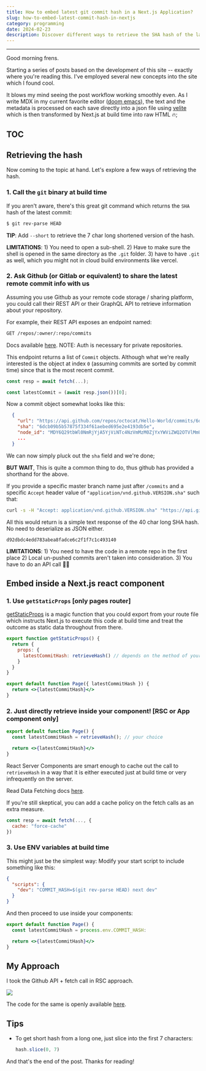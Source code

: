 ```yaml
---
title: How to embed latest git commit hash in a Next.js Application?
slug: how-to-embed-latest-commit-hash-in-nextjs
category: programming
date: 2024-02-23
description: Discover different ways to retrieve the SHA hash of the latest commit in a git repository, and then learn several methods of embedding it inside a Next.js or a React component.
---
```


<hr/>

Good morning frens.

Starting a series of posts based on the development of this site -- exactly where you're reading this. I've employed several new concepts into the site which I found cool.

It blows my mind seeing the post workflow working smoothly even. As I write MDX in my current favorite editor ([doom emacs](https://github.com/doomemacs/doomemacs)), the text and the metadata is processed on each save directly into a json file using [velite](https://velite.js.org/) which is then transformed by Next.js at build time into raw HTML :fire:;

## TOC

## Retrieving the hash

Now coming to the topic at hand. Let's explore a few ways of retrieving the hash.

### 1. Call the `git` binary at build time

If you aren't aware, there's this great git command which returns the `SHA` hash of the latest commit:

```sh
$ git rev-parse HEAD
```

__TIP__: Add `--short` to retrieve the 7 char long shortened version of the hash.

__LIMITATIONS__: 1) You need to open a sub-shell. 2) Have to make sure the shell is opened in the same directory as the `.git` folder. 3) have to have `.git` as well, which you might not in cloud build environments like vercel.

### 2. Ask Github (or Gitlab or equivalent) to share the latest remote commit info with us

Assuming you use Github as your remote code storage / sharing platform, you could call their REST API or their GraphQL API to retrieve information about your repository.

For example, their REST API exposes an endpoint named:

```sh
GET /repos/:owner/:repo/commits
```

Docs available [here](https://docs.github.com/en/rest/commits/commits?apiVersion=2022-11-28#list-commits). NOTE: Auth is necessary for private repositories.

This endpoint returns a list of `Commit` objects. Although what we're really interested is the object at index `0` (assuming commits are sorted by commit time) since that is the most recent commit.

```ts
const resp = await fetch(...);

const latestCommit = (await resp.json())[0];
```

Now a commit object somewhat looks like this:

```json
  {
    "url": "https://api.github.com/repos/octocat/Hello-World/commits/6dcb09b5b57875f334f61aebed695e2e4193db5e",
    "sha": "6dcb09b5b57875f334f61aebed695e2e4193db5e",
    "node_id": "MDY6Q29tbWl0NmRjYjA5YjViNTc4NzVmMzM0ZjYxYWViZWQ2OTVlMmU0MTkzZGI1ZQ==",
    ...
  }
```

We can now simply pluck out the `sha` field and we're done;

**BUT WAIT**, This is quite a common thing to do, thus github has provided a shorthand for the above.

If you provide a specific master branch name just after `/commits` and a specific `Accept` header value of `"application/vnd.github.VERSION.sha"` such that:

```sh
curl -s -H "Accept: application/vnd.github.VERSION.sha" "https://api.github.com/repos/{replace}/{replace}/commits/master"
```

All this would return is a simple text response of the 40 char long SHA hash. No need to deserialize as JSON either.

```sha
d92dbdc4edd783abea8fadce6c2f1f7c1c493140
```

__LIMITATIONS__: 1) You need to have the code in a remote repo in the first place 2) Local un-pushed commits aren't taken into consideration. 3) You have to do an API call 🤷‍♂️

## Embed inside a Next.js react component

### 1. Use `getStaticProps` [only pages router]

[getStaticProps](https://nextjs.org/docs/pages/building-your-application/data-fetching/get-static-props) is a magic function that you could export from your route file which instructs Next.js to execute this code at build time and treat the outcome as static data throughout from there.

```jsx
export function getStaticProps() {
  return {
    props: {
      latestCommitHash: retrieveHash() // depends on the method of your choice
    }
  }
}

export default function Page({ latestCommitHash }) {
  return <>{latestCommitHash}</>
}
```

### 2. Just directly retrieve inside your component! [RSC or App component only]

```jsx
export default function Page() {
  const latestCommitHash = retrieveHash(); // your choice

  return <>{latestCommitHash}</>
}
```

React Server Components are smart enough to cache out the call to `retrieveHash` in a way that it is either executed just at build time or very infrequently on the server.

Read Data Fetching docs [here](https://nextjs.org/docs/app/building-your-application/data-fetching/fetching-caching-and-revalidating).

If you're still skeptical, you can add a cache policy on the fetch calls as an extra measure.

```js
const resp = await fetch(..., {
  cache: "force-cache"
})
```

### 3. Use ENV variables at build time

This might just be the simplest way: Modify your start script to include something like this:

```json
{
  "scripts": {
    "dev": "COMMIT_HASH=$(git rev-parse HEAD) next dev"
  }
}
```

And then proceed to use inside your components:

```jsx
export default function Page() {
  const latestCommitHash = process.env.COMMIT_HASH:

  return <>{latestCommitHash}</>
}
```

## My Approach

I took the Github API + fetch call in RSC approach.

![](/uploads/serving-commit-hash.png)

The code for the same is openly available [here](https://github.com/SyedAhkam/syed-world/blob/10311970ca6d0bd7bd6bccbb54942fdc412a4906/src/app/Header.tsx#L19).

## Tips

- To get short hash from a long one, just slice into the first 7 characters:
  ```ts
  hash.slice(0, 7)
  ```
And that's the end of the post. Thanks for reading!
